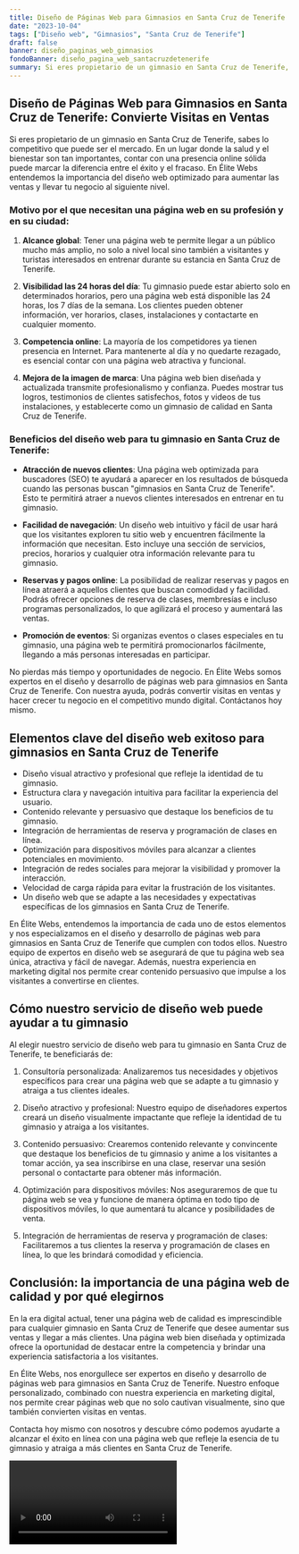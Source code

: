 ```yaml
---
title: Diseño de Páginas Web para Gimnasios en Santa Cruz de Tenerife
date: "2023-10-04"
tags: ["Diseño web", "Gimnasios", "Santa Cruz de Tenerife"]
draft: false
banner: diseño_paginas_web_gimnasios
fondoBanner: diseño_pagina_web_santacruzdetenerife
summary: Si eres propietario de un gimnasio en Santa Cruz de Tenerife, sabes lo competitivo que puede ser el mercado. En un lugar donde la salud y el bienestar son tan importantes, contar con una presencia online sólida puede marcar la diferencia entre el éxito y el fracaso. En Élite Webs entendemos la importancia del diseño web optimizado para aumentar las ventas y llevar tu negocio al siguiente nivel.
---
```



## Diseño de Páginas Web para Gimnasios en Santa Cruz de Tenerife: Convierte Visitas en Ventas

Si eres propietario de un gimnasio en Santa Cruz de Tenerife, sabes lo competitivo que puede ser el mercado. En un lugar donde la salud y el bienestar son tan importantes, contar con una presencia online sólida puede marcar la diferencia entre el éxito y el fracaso. En Élite Webs entendemos la importancia del diseño web optimizado para aumentar las ventas y llevar tu negocio al siguiente nivel.

### Motivo por el que necesitan una página web en su profesión y en su ciudad:

1. **Alcance global**: Tener una página web te permite llegar a un público mucho más amplio, no solo a nivel local sino también a visitantes y turistas interesados en entrenar durante su estancia en Santa Cruz de Tenerife.

2. **Visibilidad las 24 horas del día**: Tu gimnasio puede estar abierto solo en determinados horarios, pero una página web está disponible las 24 horas, los 7 días de la semana. Los clientes pueden obtener información, ver horarios, clases, instalaciones y contactarte en cualquier momento.

3. **Competencia online**: La mayoría de los competidores ya tienen presencia en Internet. Para mantenerte al día y no quedarte rezagado, es esencial contar con una página web atractiva y funcional.

4. **Mejora de la imagen de marca**: Una página web bien diseñada y actualizada transmite profesionalismo y confianza. Puedes mostrar tus logros, testimonios de clientes satisfechos, fotos y videos de tus instalaciones, y establecerte como un gimnasio de calidad en Santa Cruz de Tenerife.

### Beneficios del diseño web para tu gimnasio en Santa Cruz de Tenerife:

- **Atracción de nuevos clientes**: Una página web optimizada para buscadores (SEO) te ayudará a aparecer en los resultados de búsqueda cuando las personas buscan "gimnasios en Santa Cruz de Tenerife". Esto te permitirá atraer a nuevos clientes interesados en entrenar en tu gimnasio.

- **Facilidad de navegación**: Un diseño web intuitivo y fácil de usar hará que los visitantes exploren tu sitio web y encuentren fácilmente la información que necesitan. Esto incluye una sección de servicios, precios, horarios y cualquier otra información relevante para tu gimnasio.

- **Reservas y pagos online**: La posibilidad de realizar reservas y pagos en línea atraerá a aquellos clientes que buscan comodidad y facilidad. Podrás ofrecer opciones de reserva de clases, membresías e incluso programas personalizados, lo que agilizará el proceso y aumentará las ventas.

- **Promoción de eventos**: Si organizas eventos o clases especiales en tu gimnasio, una página web te permitirá promocionarlos fácilmente, llegando a más personas interesadas en participar.

No pierdas más tiempo y oportunidades de negocio. En Élite Webs somos expertos en el diseño y desarrollo de páginas web para gimnasios en Santa Cruz de Tenerife. Con nuestra ayuda, podrás convertir visitas en ventas y hacer crecer tu negocio en el competitivo mundo digital. Contáctanos hoy mismo.

<GifSeo />

<Cta />

## Elementos clave del diseño web exitoso para gimnasios en Santa Cruz de Tenerife

- Diseño visual atractivo y profesional que refleje la identidad de tu gimnasio.
- Estructura clara y navegación intuitiva para facilitar la experiencia del usuario.
- Contenido relevante y persuasivo que destaque los beneficios de tu gimnasio.
- Integración de herramientas de reserva y programación de clases en línea.
- Optimización para dispositivos móviles para alcanzar a clientes potenciales en movimiento.
- Integración de redes sociales para mejorar la visibilidad y promover la interacción.
- Velocidad de carga rápida para evitar la frustración de los visitantes.
- Un diseño web que se adapte a las necesidades y expectativas específicas de los gimnasios en Santa Cruz de Tenerife.

En Élite Webs, entendemos la importancia de cada uno de estos elementos y nos especializamos en el diseño y desarrollo de páginas web para gimnasios en Santa Cruz de Tenerife que cumplen con todos ellos. Nuestro equipo de expertos en diseño web se asegurará de que tu página web sea única, atractiva y fácil de navegar. Además, nuestra experiencia en marketing digital nos permite crear contenido persuasivo que impulse a los visitantes a convertirse en clientes.

## Cómo nuestro servicio de diseño web puede ayudar a tu gimnasio

Al elegir nuestro servicio de diseño web para tu gimnasio en Santa Cruz de Tenerife, te beneficiarás de:

1. Consultoría personalizada: Analizaremos tus necesidades y objetivos específicos para crear una página web que se adapte a tu gimnasio y atraiga a tus clientes ideales.

2. Diseño atractivo y profesional: Nuestro equipo de diseñadores expertos creará un diseño visualmente impactante que refleje la identidad de tu gimnasio y atraiga a los visitantes.

3. Contenido persuasivo: Crearemos contenido relevante y convincente que destaque los beneficios de tu gimnasio y anime a los visitantes a tomar acción, ya sea inscribirse en una clase, reservar una sesión personal o contactarte para obtener más información.

4. Optimización para dispositivos móviles: Nos aseguraremos de que tu página web se vea y funcione de manera óptima en todo tipo de dispositivos móviles, lo que aumentará tu alcance y posibilidades de venta.

5. Integración de herramientas de reserva y programación de clases: Facilitaremos a tus clientes la reserva y programación de clases en línea, lo que les brindará comodidad y eficiencia.

## Conclusión: la importancia de una página web de calidad y por qué elegirnos

En la era digital actual, tener una página web de calidad es imprescindible para cualquier gimnasio en Santa Cruz de Tenerife que desee aumentar sus ventas y llegar a más clientes. Una página web bien diseñada y optimizada ofrece la oportunidad de destacar entre la competencia y brindar una experiencia satisfactoria a los visitantes.

En Élite Webs, nos enorgullece ser expertos en diseño y desarrollo de páginas web para gimnasios en Santa Cruz de Tenerife. Nuestro enfoque personalizado, combinado con nuestra experiencia en marketing digital, nos permite crear páginas web que no solo cautivan visualmente, sino que también convierten visitas en ventas.

Contacta hoy mismo con nosotros y descubre cómo podemos ayudarte a alcanzar el éxito en línea con una página web que refleje la esencia de tu gimnasio y atraiga a más clientes en Santa Cruz de Tenerife.

<Video />

<CtaBot job="Gimnasios" city="Santa Cruz de Tenerife" />

<Gmaps query="Santa Cruz de Tenerife+españa+maps" />
